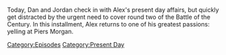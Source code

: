 {{DEFAULTSORT:
    #_EPISODE_0767:January 12, 2023
}}{{Episode
    | title           = January 12, 2023
    | caption         = [https://knowledgefight.libsyn.com/767-january-12-2023 Listen to this episode on Libsyn]
    | episodeNumber   = 767
    | length          = 02:02:23
    | airDate         = January 16, 2023
    | coverageDate    = January 12, 2023
    | episodeType     = [[:Category:Present Day|Present Day]]
    | appearance      = [[Piers Morgan]], [[Marjorie Taylor Greene]]
    | previousEpisode = [[766: December 16, 2003]]
}}

{{Stub}}

Today, Dan and Jordan check in with Alex's present day affairs, but quickly get distracted by the urgent need to cover round two of the Battle of the Century.  In this installment, Alex returns to one of his greatest passions: yelling at Piers Morgan.

[[Category:Episodes]]
[[Category:Present Day]]

